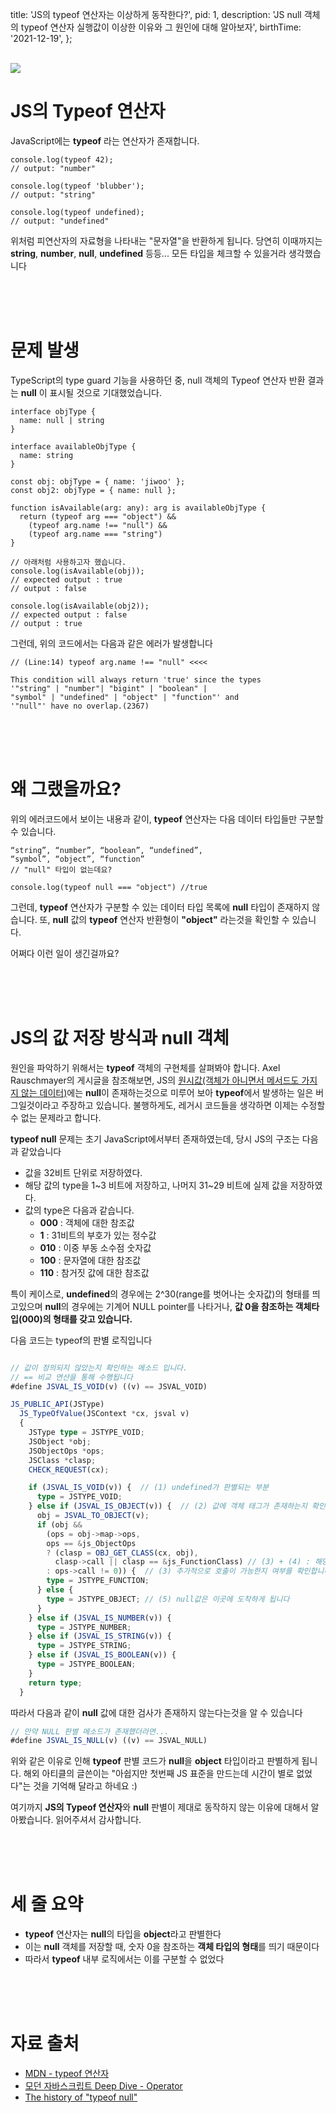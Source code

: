 
  title: 'JS의 typeof 연산자는 이상하게 동작한다?',
  pid: 1,
  description: 'JS null 객체의 typeof 연산자 실행값이 이상한 이유와 그 원인에 대해 알아보자',
  birthTime: '2021-12-19',
};

<Layout meta={meta} title={meta.title} >

<br />
<Image src="/img/thumbnail/1.png" layout={'responsive'} width={100} height={52} />

# JS의 Typeof 연산자

JavaScript에는 **typeof** 라는 연산자가 존재합니다.

```javascript=
console.log(typeof 42);
// output: "number"

console.log(typeof 'blubber');
// output: "string"

console.log(typeof undefined);
// output: "undefined"
```

위처럼 피연산자의 자료형을 나타내는 "문자열"을 반환하게 됩니다.
당연히 이때까지는 **string**, **number**, **null**, **undefined** 등등...
모든 타입을 체크할 수 있을거라 생각했습니다

<br />
<br />
<br />

# 문제 발생

TypeScript의 type guard 기능을 사용하던 중, null 객체의 Typeof 연산자 반환 결과는 **null** 이 표시될 것으로 기대했었습니다.

```typescript=
interface objType {
  name: null | string
}

interface availableObjType {
  name: string
}

const obj: objType = { name: 'jiwoo' };
const obj2: objType = { name: null };

function isAvailable(arg: any): arg is availableObjType {
  return (typeof arg === "object") &&
    (typeof arg.name !== "null") &&
    (typeof arg.name === "string")
}

// 아래처럼 사용하고자 했습니다.
console.log(isAvailable(obj));
// expected output : true
// output : false

console.log(isAvailable(obj2));
// expected output : false
// output : true
```

그런데, 위의 코드에서는 다음과 같은 에러가 발생합니다

```javascript=
// (Line:14) typeof arg.name !== "null" <<<<

This condition will always return 'true' since the types
'"string" | "number"| "bigint" | "boolean" |
"symbol" | "undefined" | "object" | "function"' and
'"null"' have no overlap.(2367)
```

<br />
<br />
<br />

# 왜 그랬을까요?

위의 에러코드에서 보이는 내용과 같이, **typeof** 연산자는 다음 데이터 타입들만 구분할 수 있습니다.

```javascript=
“string”, “number”, “boolean”, “undefined”,
“symbol”, “object”, “function”
// "null" 타입이 없는데요?

console.log(typeof null === "object") //true
```

그런데, **typeof** 연산자가 구분할 수 있는 데이터 타입 목록에 **null** 타입이 존재하지 않습니다.
또, **null** 값의 **typeof** 연산자 반환형이 **"object"** 라는것을 확인할 수 있습니다.

어쩌다 이런 일이 생긴걸까요?

<br />
<br />
<br />

# JS의 값 저장 방식과 null 객체

원인을 파악하기 위해서는 **typeof** 객체의 구현체를 살펴봐야 합니다.
Axel Rauschmayer의 게시글을 참조해보면, JS의 [원시값(객체가 아니면서 메서드도 가지지 않는 데이터)](https://developer.mozilla.org/ko/docs/Glossary/Primitive)에는 **null**이 존재하는것으로 미루어 보아 **typeof**에서 발생하는 일은 버그일것이라고 주장하고 있습니다.
불행하게도, 레거시 코드들을 생각하면 이제는 수정할 수 없는 문제라고 합니다.

**typeof null** 문제는 초기 JavaScript에서부터 존재하였는데, 당시 JS의 구조는 다음과 같았습니다

- 값을 32비트 단위로 저장하였다.
- 해당 값의 type을 1~3 비트에 저장하고, 나머지 31~29 비트에 실제 값을 저장하였다.
- 값의 type은 다음과 같습니다.
  - **000** : 객체에 대한 참조값
  - **1** : 31비트의 부호가 있는 정수값
  - **010** : 이중 부동 소수점 숫자값
  - **100** : 문자열에 대한 참조값
  - **110** : 참거짓 값에 대한 참조값

특이 케이스로, **undefined**의 경우에는 2^30(range를 벗어나는 숫자값)의 형태를 띄고있으며
**null**의 경우에는 기계어 NULL pointer를 나타거나, **값 0을 참조하는 객체타입(000)의 형태를 갖고 있습니다.**

다음 코드는 typeof의 판별 로직입니다

```typescript

// 값이 정의되지 않았는지 확인하는 메소드 입니다.
// == 비교 연산을 통해 수행됩니다
#define JSVAL_IS_VOID(v) ((v) == JSVAL_VOID)

JS_PUBLIC_API(JSType)
  JS_TypeOfValue(JSContext *cx, jsval v)
  {
    JSType type = JSTYPE_VOID;
    JSObject *obj;
    JSObjectOps *ops;
    JSClass *clasp;
    CHECK_REQUEST(cx);

    if (JSVAL_IS_VOID(v)) {  // (1) undefined가 판별되는 부분
      type = JSTYPE_VOID;
    } else if (JSVAL_IS_OBJECT(v)) {  // (2) 값에 객체 태그가 존재하는지 확인합니다
      obj = JSVAL_TO_OBJECT(v);
      if (obj &&
        (ops = obj->map->ops,
        ops == &js_ObjectOps
        ? (clasp = OBJ_GET_CLASS(cx, obj),
          clasp->call || clasp == &js_FunctionClass) // (3) + (4) : 해당 값을 내부 속성 [[Class]]가 함수라고 명시하는지 확인합니다
        : ops->call != 0)) {  // (3) 추가적으로 호출이 가능한지 여부를 확인합니다
        type = JSTYPE_FUNCTION;
      } else {
        type = JSTYPE_OBJECT; // (5) null값은 이곳에 도착하게 됩니다
      }
    } else if (JSVAL_IS_NUMBER(v)) {
      type = JSTYPE_NUMBER;
    } else if (JSVAL_IS_STRING(v)) {
      type = JSTYPE_STRING;
    } else if (JSVAL_IS_BOOLEAN(v)) {
      type = JSTYPE_BOOLEAN;
    }
    return type;
  }
```

따라서 다음과 같이 **null** 값에 대한 검사가 존재하지 않는다는것을 알 수 있습니다

```typescript
// 만약 NULL 판별 메소드가 존재했더라면...
#define JSVAL_IS_NULL(v) ((v) == JSVAL_NULL)
```

위와 같은 이유로 인해 **typeof** 판별 코드가 **null**을 **object** 타입이라고 판별하게 됩니다.
해외 아티클의 글쓴이는 "아쉽지만 첫번째 JS 표준을 만드는데 시간이 별로 없었다"는 것을 기억해 달라고 하네요 :)

여기까지 **JS의 Typeof 연산자**와 **null** 판별이 제대로 동작하지 않는 이유에 대해서 알아봤습니다.
읽어주셔서 감사합니다.

<br />
<br />
<br />

# 세 줄 요약

- **typeof** 연산자는 **null**의 타입을 **object**라고 판별한다
- 이는 **null** 객체를 저장할 때, 숫자 0을 참조하는 **객체 타입의 형태**를 띄기 때문이다
- 따라서 **typeof** 내부 로직에서는 이를 구분할 수 없었다

<br />
<br />
<br />

# 자료 출처

- [MDN - typeof 연산자](https://developer.mozilla.org/ko/docs/Web/JavaScript/Reference/Operators/typeof)
- [모던 자바스크립트 Deep Dive - Operator](https://poiemaweb.com/js-operator#11-typeof-%EC%97%B0%EC%82%B0%EC%9E%90)
- [The history of "typeof null"](https://2ality.com/2013/10/typeof-null.html)

<br/>
</Layout>
